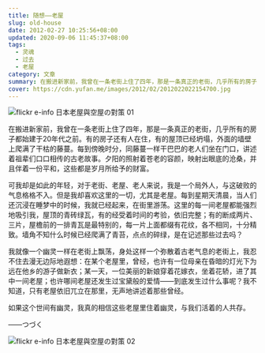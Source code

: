 ```yaml
---
title: 随想——老屋
slug: old-house
date: 2012-02-27 10:25:56+08:00
updated: 2020-09-06 11:45:37+08:00
tags:
  - 灵魂
  - 过去
  - 老屋
category: 文章
summary: 在搬进新家前，我曾在一条老街上住了四年，那是一条真正的老街，几乎所有的房子都始建于20年代之前。有的房子还有人在住，有的屋顶已经坍塌，外面的墙壁上爬满了干枯的藤蔓。
cover: https://cdn.yufan.me/images/2012/02/2012022022154700.jpg
---
```


![flickr e-info 日本老屋與空屋の對策 01](https://cdn.yufan.me/images/2012/02/2012022122162200.jpg)

<MusicPlayer id={37782782} />

在搬进新家前，我曾在一条老街上住了四年，那是一条真正的老街，几乎所有的房子都始建于20年代之前。有的房子还有人在住，有的屋顶已经坍塌，外面的墙壁上爬满了干枯的藤蔓。每到傍晚时分，同藤蔓一样干巴巴的老人们坐在门口，讲述着祖辈们口口相传的古老故事。夕阳的照射着苍老的容颜，映射出眼底的沧桑，并且伴着一份平和，这些都是岁月所给予的财富。

可我却是如此的年轻，对于老街、老屋、老人来说，我是一个局外人，与这破败的气息格格不入。但是我却喜欢这里的一切，尤其是老屋。每到星期天清晨，当人们还沉浸在睡梦中的时候，我就已经起来，在街里游荡。这里的每一间老屋都能强烈地吸引我，屋顶的青砖绿瓦，有的经受着时间的考验，依旧完整；有的断成两片、三片，屋檐前的一排青瓦是最特别的，每一片上面都缀有花纹，各不相同，十分精致。墙角不知什么时候已经爬满了青苔，点点的碎绿，是在记述那些过去吗？

我就像一个幽灵一样在老街上飘荡，身处这样一个弥散着古老气息的老街上，我忍不住去漫无边际地遐想：在某个老屋里，曾经，也许有一位母亲在昏暗的灯光下为远在他乡的游子做新衣；某一天，一位美丽的新娘穿着花嫁衣，坐着花轿，进了其中一间老屋；也许哪间老屋还发生过宝黛般的爱情——到底发生过什么事呢？我不知道，只有老屋依旧兀立在那里，无声地讲述着那些曾经。

如果这个世间有幽灵，我真的相信这些老屋里住着幽灵，与我们活着的人共存。

——つづく

![flickr e-info 日本老屋與空屋の對策 02](https://cdn.yufan.me/images/2012/02/2012022122173300.jpg)
